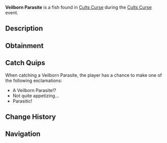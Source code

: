 {{FishInfobox
|image          = Veilborn Parasite.png
|rarity         = Limited
|event          = Cults Curse
|sea            = First Sea
|location       = [[Cults Curse]]
|sublocation    = 
|sources        = Fishing Rod
|radar_location = 
|prog_speed     = -75
|xp             = 2600
|weather        = 
|time           = 
|season         = 
|bait           = 
|base_weight    = 23
|base_value     = 7000
|weight_range   = 14.5
|base_chance    = 2
|base_resil     = 5
}}
'''Veilborn Parasite''' is a {{Rarity|Limited}} fish found in [[Cults Curse]] during the [[Cults Curse]] event.

== Description ==
{{Description|From an unknown origin, the Veilborn Parasite clings, with tendrils threading through its target.|Bestiary Entry}}

== Obtainment ==
{{Description|Can only be caught in the Cursed Pool.|Bestiary Hint}}
{{Fish Availability|
Cults Curse
|top_rods      = 
Training Rod\78145.57\221795.14;
Flimsy Rod\60843.08\164968.26;
Free Spirit Rod\57204.75\145951.76;
Leviathan's Fang Rod\55417.58\137039.18;
Firefly Rod\50862.47\133386.58;
Adventurer's Rod\46208.18\121343.98;
Seraphic Rod\47752.49\112154.87;
Trident Rod\47534.95\121280.31;
Astralhook Rod\47489.73\110254.84;
No-Life Rod\47273.61\112416.36;
Challenger's Rod\47121.37\111887.12;
Ethereal Prism Rod\46881.75\108959.97;
Rod Of The Forgotten Fang\42411.08\99736.58;
Blazebringer Rod\39264.46\93808.65;
Verdant Shear Rod\36675.48\88063.35;
Zeus Rod\35947.01\85882.76;
Rod Of The Depths\35943.36\84862.81;
Rod Of The Exalted One\35447.12\82849.32;
Depthseeker Rod\35182.91\84627.56;
Avalanche Rod\30190.87\72671.68;
Volcanic Rod\28163.61\67287.06;
Steady Rod\10258.47\26499.37
|recommended   = Training Rod
}}

== Catch Quips ==
When catching a Veilborn Parasite, the player has a chance to make one of the following exclamations:
* A Veilborn Parasite!?
* Not quite appetizing...
* Parasitic!

== Change History ==
{{Change History|{{subst:Current Version}}}}

== Navigation ==
{{Fish Navbox|Cults Curse}}